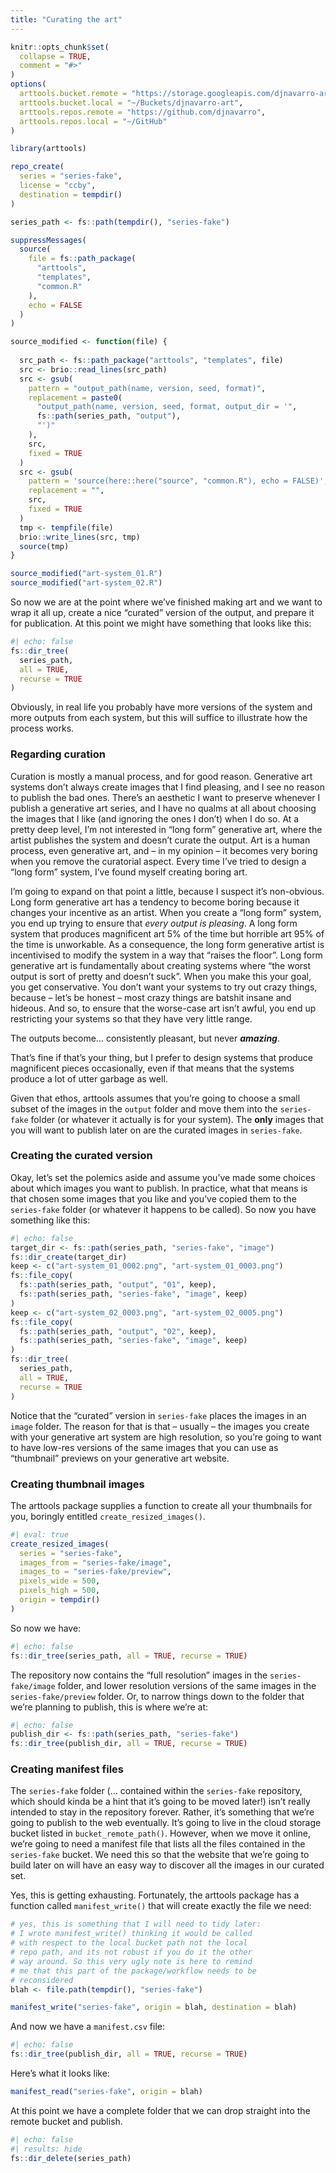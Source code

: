 ```yaml
---
title: "Curating the art"
---
```


```r
knitr::opts_chunk$set(
  collapse = TRUE,
  comment = "#>"
)
options(
  arttools.bucket.remote = "https://storage.googleapis.com/djnavarro-art",
  arttools.bucket.local = "~/Buckets/djnavarro-art",
  arttools.repos.remote = "https://github.com/djnavarro",
  arttools.repos.local = "~/GitHub"
)
```

```r
library(arttools)
```

```r
repo_create(
  series = "series-fake",
  license = "ccby",
  destination = tempdir()
)

series_path <- fs::path(tempdir(), "series-fake")

suppressMessages(
  source(
    file = fs::path_package(
      "arttools", 
      "templates", 
      "common.R"
    ), 
    echo = FALSE
  )
)

source_modified <- function(file) {
  
  src_path <- fs::path_package("arttools", "templates", file)
  src <- brio::read_lines(src_path)
  src <- gsub(
    pattern = "output_path(name, version, seed, format)", 
    replacement = paste0(
      "output_path(name, version, seed, format, output_dir = '",
      fs::path(series_path, "output"),
      "')"
    ),
    src,
    fixed = TRUE
  )
  src <- gsub(
    pattern = 'source(here::here("source", "common.R"), echo = FALSE)', 
    replacement = "",
    src,
    fixed = TRUE
  )
  tmp <- tempfile(file)
  brio::write_lines(src, tmp)
  source(tmp)
}

source_modified("art-system_01.R")
source_modified("art-system_02.R")
```

So now we are at the point where we've finished making art and we want to wrap it all up, create a nice "curated" version of the output, and prepare it for publication. At this point we might have something that looks like this:

```r
#| echo: false
fs::dir_tree(
  series_path, 
  all = TRUE, 
  recurse = TRUE
)
```

Obviously, in real life you probably have more versions of the system and more outputs from each system, but this will suffice to illustrate how the process works.

### Regarding curation

Curation is mostly a manual process, and for good reason. Generative art systems don't always create images that I find pleasing, and I see no reason to publish the bad ones. There's an aesthetic I want to preserve whenever I publish a generative art series, and I have no qualms at all about choosing the images that I like (and ignoring the ones I don't) when I do so. At a pretty deep level, I'm not interested in "long form" generative art, where the artist publishes the system and doesn't curate the output. Art is a human process, even generative art, and -- in my opinion -- it becomes very boring when you remove the curatorial aspect. Every time I've tried to design a "long form" system, I've found myself creating boring art. 

I'm going to expand on that point a little, because I suspect it's non-obvious. Long form generative art has a tendency to become boring because it changes your incentive as an artist. When you create a "long form" system, you end up trying to ensure that *every output is pleasing*. A long form system that produces magnificent art 5% of the time but horrible art 95% of the time is unworkable. As a consequence, the long form generative artist is incentivised to modify the system in a way that "raises the floor". Long form generative art is fundamentally about creating systems where "the worst output is sort of pretty and doesn't suck". When you make this your goal, you get conservative. You don't want your systems to try out crazy things, because -- let's be honest -- most crazy things are batshit insane and hideous. And so, to ensure that the worse-case art isn't awful, you end up restricting your systems so that they have very little range. 

The outputs become... consistently pleasant, but never ***amazing***. 

That's fine if that's your thing, but I prefer to design systems that produce magnificent pieces occasionally, even if that means that the systems produce a lot of utter garbage as well.

Given that ethos, arttools assumes that you're going to choose a small subset of the images in the `output` folder and move them into the `series-fake` folder (or whatever it actually is for your system). The **only** images that you will want to publish later on are the curated images in `series-fake`. 

### Creating the curated version

Okay, let's set the polemics aside and assume you've made some choices about which images you want to publish. In practice, what that means is that chosen some images that you like and you've copied them to the `series-fake` folder (or whatever it happens to be called). So now you have something like this:

```r
#| echo: false
target_dir <- fs::path(series_path, "series-fake", "image")
fs::dir_create(target_dir)
keep <- c("art-system_01_0002.png", "art-system_01_0003.png")
fs::file_copy(
  fs::path(series_path, "output", "01", keep),
  fs::path(series_path, "series-fake", "image", keep)
)
keep <- c("art-system_02_0003.png", "art-system_02_0005.png")
fs::file_copy(
  fs::path(series_path, "output", "02", keep),
  fs::path(series_path, "series-fake", "image", keep)
)
fs::dir_tree(
  series_path, 
  all = TRUE, 
  recurse = TRUE
)
```

Notice that the "curated" version in `series-fake` places the images in an `image` folder. The reason for that is that -- usually -- the images you create with your generative art system are high resolution, so you're going to want to have low-res versions of the same images that you can use as "thumbnail" previews on your generative art website. 

### Creating thumbnail images

The arttools package supplies a function to create all your thumbnails for you, boringly entitled `create_resized_images()`. 

```r
#| eval: true
create_resized_images(
  series = "series-fake",
  images_from = "series-fake/image",
  images_to = "series-fake/preview",
  pixels_wide = 500,
  pixels_high = 500,
  origin = tempdir()
)
```

So now we have:

```r
#| echo: false
fs::dir_tree(series_path, all = TRUE, recurse = TRUE)
```

The repository now contains the "full resolution" images in the `series-fake/image` folder, and lower resolution versions of the same images in the `series-fake/preview` folder. Or, to narrow things down to the folder that we're planning to publish, this is where we're at:

```r
#| echo: false
publish_dir <- fs::path(series_path, "series-fake")
fs::dir_tree(publish_dir, all = TRUE, recurse = TRUE)
```



### Creating manifest files

The `series-fake` folder (... contained within the `series-fake` repository, which should kinda be a hint that it's going to be moved later!) isn't really intended to stay in the repository forever. Rather, it's something that we're going to publish to the web eventually. It's going to live in the cloud storage bucket listed in `bucket_remote_path()`. 
However, when we move it online, we're going to need a manifest file that lists all the files contained in the `series-fake` bucket. We need this so that the website that we're going to build later on will have an easy way to discover all the images in our curated set. 

Yes, this is getting exhausting. Fortunately, the arttools package has a function called `manifest_write()` that will create exactly the file we need:

```r
# yes, this is something that I will need to tidy later:
# I wrote manifest_write() thinking it would be called 
# with respect to the local bucket path not the local 
# repo path, and its not robust if you do it the other 
# way around. So this very ugly note is here to remind
# me that this part of the package/workflow needs to be
# reconsidered
blah <- file.path(tempdir(), "series-fake")

manifest_write("series-fake", origin = blah, destination = blah)
```

And now we have a `manifest.csv` file:

```r
#| echo: false
fs::dir_tree(publish_dir, all = TRUE, recurse = TRUE)
```

Here's what it looks like:

```r
manifest_read("series-fake", origin = blah)
```

At this point we have a complete folder that we can drop straight into the remote bucket and publish.

<!--

### System name changes

It's grossly typical that we choose a new name at the end of the process. Solution to this is to make it "superficial only". That is:

- Don't rename source files
- Don't rename the system ids etc within source files
- Don't rename the output file

But we:

- Do rename the repository on github (e.g., from `series-rectangles` to `series-subdivision`)
- Do rename the gallery folder (again, e.g., from `series-rectangles` to `series-subdivision`)
- Use the new name in the `_gallery.csv` file

It's not ideal, but it minimises mess, and ultimately ensures that the thing that gets published uses the correct name on the art website and on github. It also has the nice property of preserving redirects on github.

-->

```r
#| echo: false
#| results: hide
fs::dir_delete(series_path)
```

